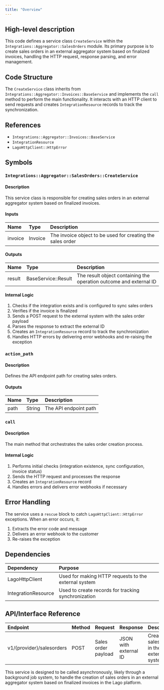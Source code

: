 ```yaml
---
title: "Overview"
---
```


## High-level description
This code defines a service class `CreateService` within the `Integrations::Aggregator::SalesOrders` module. Its primary purpose is to create sales orders in an external aggregator system based on finalized invoices, handling the HTTP request, response parsing, and error management.

## Code Structure
The `CreateService` class inherits from `Integrations::Aggregator::Invoices::BaseService` and implements the `call` method to perform the main functionality. It interacts with an HTTP client to send requests and creates `IntegrationResource` records to track the synchronization.

## References
- `Integrations::Aggregator::Invoices::BaseService`
- `IntegrationResource`
- `LagoHttpClient::HttpError`

## Symbols

### `Integrations::Aggregator::SalesOrders::CreateService`
#### Description
This service class is responsible for creating sales orders in an external aggregator system based on finalized invoices.

#### Inputs
| Name | Type | Description |
|:-----|:-----|:------------|
| invoice | Invoice | The invoice object to be used for creating the sales order |

#### Outputs
| Name | Type | Description |
|:-----|:-----|:------------|
| result | BaseService::Result | The result object containing the operation outcome and external ID |

#### Internal Logic
1. Checks if the integration exists and is configured to sync sales orders
2. Verifies if the invoice is finalized
3. Sends a POST request to the external system with the sales order payload
4. Parses the response to extract the external ID
5. Creates an `IntegrationResource` record to track the synchronization
6. Handles HTTP errors by delivering error webhooks and re-raising the exception

### `action_path`
#### Description
Defines the API endpoint path for creating sales orders.

#### Outputs
| Name | Type | Description |
|:-----|:-----|:------------|
| path | String | The API endpoint path |

### `call`
#### Description
The main method that orchestrates the sales order creation process.

#### Internal Logic
1. Performs initial checks (integration existence, sync configuration, invoice status)
2. Sends the HTTP request and processes the response
3. Creates an `IntegrationResource` record
4. Handles errors and delivers error webhooks if necessary

## Error Handling
The service uses a `rescue` block to catch `LagoHttpClient::HttpError` exceptions. When an error occurs, it:
1. Extracts the error code and message
2. Delivers an error webhook to the customer
3. Re-raises the exception

## Dependencies
| Dependency | Purpose |
|:-----------|:--------|
| LagoHttpClient | Used for making HTTP requests to the external system |
| IntegrationResource | Used to create records for tracking synchronization |

## API/Interface Reference
| Endpoint | Method | Request | Response | Description |
|:---------|:-------|:--------|:---------|:------------|
| v1/{provider}/salesorders | POST | Sales order payload | JSON with external ID | Creates a sales order in the external system |

This service is designed to be called asynchronously, likely through a background job system, to handle the creation of sales orders in an external aggregator system based on finalized invoices in the Lago platform.